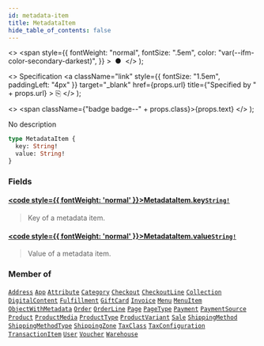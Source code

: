 ```yaml
---
id: metadata-item
title: MetadataItem
hide_table_of_contents: false
---
```


  <>
    <span
      style={{
        fontWeight: "normal",
        fontSize: ".5em",
        color: "var(--ifm-color-secondary-darkest)",
      }}
    >
      &nbsp;●&nbsp;
    </span>
  </>
);

  <>
    Specification
    <a
      className="link"
      style={{ fontSize: "1.5em", paddingLeft: "4px" }}
      target="\_blank"
      href={props.url}
      title={"Specified by " + props.url}
    >
      ⎘
    </a>
  </>
);

  <>
    <span className={"badge badge--" + props.class}>{props.text}</span>
  </>
);

No description

```graphql
type MetadataItem {
  key: String!
  value: String!
}
```

### Fields

#### [<code style={{ fontWeight: 'normal' }}>MetadataItem.<b>key</b></code>](#)<Bullet />[`String!`](../../../storefront/miscellaneous/scalars/string) <Badge class="secondary" text="non-null"/> <Badge class="secondary" text="scalar"/>

> Key of a metadata item.

#### [<code style={{ fontWeight: 'normal' }}>MetadataItem.<b>value</b></code>](#)<Bullet />[`String!`](../../../storefront/miscellaneous/scalars/string) <Badge class="secondary" text="non-null"/> <Badge class="secondary" text="scalar"/>

> Value of a metadata item.

### Member of

[`Address`](../../../storefront/users/objects/address) <Badge class="secondary" text="object"/><Bullet />[`App`](../../../storefront/apps/objects/app) <Badge class="secondary" text="object"/><Bullet />[`Attribute`](../../../storefront/attributes/objects/attribute) <Badge class="secondary" text="object"/><Bullet />[`Category`](../../../storefront/products/objects/category) <Badge class="secondary" text="object"/><Bullet />[`Checkout`](../../../storefront/checkout/objects/checkout) <Badge class="secondary" text="object"/><Bullet />[`CheckoutLine`](../../../storefront/checkout/objects/checkout-line) <Badge class="secondary" text="object"/><Bullet />[`Collection`](../../../storefront/products/objects/collection) <Badge class="secondary" text="object"/><Bullet />[`DigitalContent`](../../../storefront/miscellaneous/objects/digital-content) <Badge class="secondary" text="object"/><Bullet />[`Fulfillment`](../../../storefront/orders/objects/fulfillment) <Badge class="secondary" text="object"/><Bullet />[`GiftCard`](../../../storefront/gift-cards/objects/gift-card) <Badge class="secondary" text="object"/><Bullet />[`Invoice`](../../../storefront/miscellaneous/objects/invoice) <Badge class="secondary" text="object"/><Bullet />[`Menu`](../../../storefront/miscellaneous/objects/menu) <Badge class="secondary" text="object"/><Bullet />[`MenuItem`](../../../storefront/miscellaneous/objects/menu-item) <Badge class="secondary" text="object"/><Bullet />[`ObjectWithMetadata`](../../../storefront/miscellaneous/interfaces/object-with-metadata) <Badge class="secondary" text="interface"/><Bullet />[`Order`](../../../storefront/orders/objects/order) <Badge class="secondary" text="object"/><Bullet />[`OrderLine`](../../../storefront/orders/objects/order-line) <Badge class="secondary" text="object"/><Bullet />[`Page`](../../../storefront/pages/objects/page) <Badge class="secondary" text="object"/><Bullet />[`PageType`](../../../storefront/pages/objects/page-type) <Badge class="secondary" text="object"/><Bullet />[`Payment`](../../../storefront/payments/objects/payment) <Badge class="secondary" text="object"/><Bullet />[`PaymentSource`](../../../storefront/payments/objects/payment-source) <Badge class="secondary" text="object"/><Bullet />[`Product`](../../../storefront/products/objects/product) <Badge class="secondary" text="object"/><Bullet />[`ProductMedia`](../../../storefront/products/objects/product-media) <Badge class="secondary" text="object"/><Bullet />[`ProductType`](../../../storefront/products/objects/product-type) <Badge class="secondary" text="object"/><Bullet />[`ProductVariant`](../../../storefront/products/objects/product-variant) <Badge class="secondary" text="object"/><Bullet />[`Sale`](../../../storefront/discounts/objects/sale) <Badge class="secondary" text="object"/><Bullet />[`ShippingMethod`](../../../storefront/shipping/objects/shipping-method) <Badge class="secondary" text="object"/><Bullet />[`ShippingMethodType`](../../../storefront/shipping/objects/shipping-method-type) <Badge class="secondary" text="object"/><Bullet />[`ShippingZone`](../../../storefront/shipping/objects/shipping-zone) <Badge class="secondary" text="object"/><Bullet />[`TaxClass`](../../../storefront/taxes/objects/tax-class) <Badge class="secondary" text="object"/><Bullet />[`TaxConfiguration`](../../../storefront/taxes/objects/tax-configuration) <Badge class="secondary" text="object"/><Bullet />[`TransactionItem`](../../../storefront/payments/objects/transaction-item) <Badge class="secondary" text="object"/><Bullet />[`User`](../../../storefront/users/objects/user) <Badge class="secondary" text="object"/><Bullet />[`Voucher`](../../../storefront/discounts/objects/voucher) <Badge class="secondary" text="object"/><Bullet />[`Warehouse`](../../../storefront/products/objects/warehouse) <Badge class="secondary" text="object"/>
